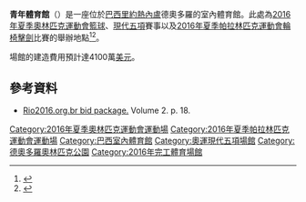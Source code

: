 {{Infobox Stadium
| stadium_name = 青年體育館<br />''Youth Arena''
| nickname =
| image =[[File:Rio2016_julho_ZonaB_Deodoro_009_8214_-c-2016_GabrielHeusi_HeusiAction.jpg|250px]]
| fullname = 
| location = [[巴西|巴西]][[里約熱內盧|里約熱內盧]]德奧多羅
| coordinates = {{coord|-22.8594685|-43.4040642|type:landmark|format=dms}}
| broke_ground = 2009年
| built = 
| opened = 2016年
| renovated =
| expanded =
| closed =
| demolished =
| owner = 
| operator =
| surface =
| construction_cost = [[美元|$]]4100萬
| architect = 
| structural engineer =
| services engineer =
| general_contractor=
| project_manager =
| main_contractors =
| former_names =
| tenants = [[2016年夏季奧林匹克運動會|2016年夏季奧林匹克運動會]]（[[2016年夏季奧林匹克運動會籃球比賽|籃球]]、[[2016年夏季奧林匹克運動會現代五項比賽|現代五項]]）<br>[[2016年夏季帕拉林匹克運動會|2016年夏季帕拉林匹克運動會]]（[[2016年夏季帕拉林匹克運動會輪椅擊劍比賽|輪椅擊劍]]）
| seating_capacity = 5,000
| dimensions =
}}
'''青年體育館'''（{{lang-pt|Arena da Juventude}}）是一座位於[[巴西|巴西]][[里約熱內盧|里約熱內盧]]德奧多羅的室內體育館。此處為[[2016年夏季奧林匹克運動會|2016年夏季奧林匹克運動會]][[2016年夏季奧林匹克運動會籃球比賽|籃球]]、[[2016年夏季奧林匹克運動會現代五項比賽|現代五項]]賽事以及[[2016年夏季帕拉林匹克運動會|2016年夏季帕拉林匹克運動會]][[2016年夏季帕拉林匹克運動會輪椅擊劍比賽|輪椅擊劍]]比賽的舉辦地點<ref name="rio2016-youtharena">{{cite web | url=http://www.rio2016.com/en/youth-arena | title=Youth Arena | publisher=Rio 2016 | accessdate=3 March 2016 | archive-date=2016-03-10 | archive-url=https://web.archive.org/web/20160310153125/http://www.rio2016.com/en/youth-arena | dead-url=no }}</ref><ref name="globo">{{cite news | url=http://globoesporte.globo.com/olimpiadas/noticia/2015/06/rio-2016-palco-do-basquete-arena-da-juventude-comeca-ganhar-forma.html | title=Rio 2016: palco do basquete, Arena  da Juventude começa a ganhar forma | work=GloboEsporte.com | date=5 June 2015 | accessdate=3 March 2016 | language=pt | archive-date=2017-07-09 | archive-url=https://web.archive.org/web/20170709060006/http://globoesporte.globo.com/olimpiadas/noticia/2015/06/rio-2016-palco-do-basquete-arena-da-juventude-comeca-ganhar-forma.html | dead-url=no }}</ref>。

場館的建造費用預計達4100萬[[美元|美元]]。

== 參考資料 ==
{{Reflist}}
* [https://web.archive.org/web/20101112204539/http://www.rio2016.org.br/sumarioexecutivo/sumario/English/Per%20Theme/Volume%202/Theme_09.pdf Rio2016.org.br bid package.] Volume 2. p. 18.

{{2016年夏季奧林匹克運動會比賽場館}}
{{2016年夏季帕拉林匹克運動會比賽場館}}

{{DEFAULTSORT:Youth Arena}}
[[Category:2016年夏季奧林匹克運動會運動場|Category:2016年夏季奧林匹克運動會運動場]]
[[Category:2016年夏季帕拉林匹克運動會運動場|Category:2016年夏季帕拉林匹克運動會運動場]]
[[Category:巴西室內體育館|Category:巴西室內體育館]]
[[Category:奧運現代五項場館|Category:奧運現代五項場館]]
[[Category:德奧多羅奧林匹克公園|Category:德奧多羅奧林匹克公園]]
[[Category:2016年完工體育場館|Category:2016年完工體育場館]]